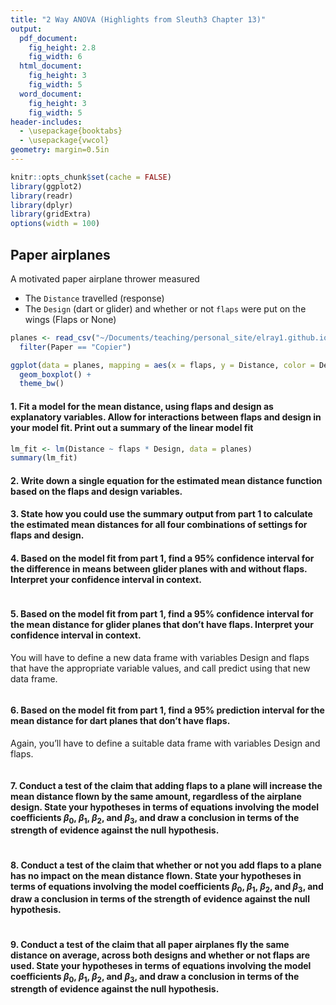 ```yaml
---
title: "2 Way ANOVA (Highlights from Sleuth3 Chapter 13)"
output:
  pdf_document:
    fig_height: 2.8
    fig_width: 6
  html_document:
    fig_height: 3
    fig_width: 5
  word_document:
    fig_height: 3
    fig_width: 5
header-includes:
  - \usepackage{booktabs}
  - \usepackage{vwcol}
geometry: margin=0.5in
---
```


```r
knitr::opts_chunk$set(cache = FALSE)
library(ggplot2)
library(readr)
library(dplyr)
library(gridExtra)
options(width = 100)
```

## Paper airplanes

A motivated paper airplane thrower measured

* The `Distance` travelled (response)
* The `Design` (dart or glider) and whether or not `flaps` were put on the wings (Flaps or None)

```r
planes <- read_csv("~/Documents/teaching/personal_site/elray1.github.io/data/sdm3/Chapter_29/Ch29_Paper_Planes.csv") %>%
  filter(Paper == "Copier")
```

```r
ggplot(data = planes, mapping = aes(x = flaps, y = Distance, color = Design)) +
  geom_boxplot() +
  theme_bw()
```

#### 1. Fit a model for the mean distance, using flaps and design as explanatory variables.  Allow for interactions between flaps and design in your model fit.  Print out a summary of the linear model fit

```r
lm_fit <- lm(Distance ~ flaps * Design, data = planes)
summary(lm_fit)
```

#### 2. Write down a single equation for the estimated mean distance function based on the flaps and design variables.



#### 3. State how you could use the summary output from part 1 to calculate the estimated mean distances for all four combinations of settings for flaps and design.



#### 4. Based on the model fit from part 1, find a 95% confidence interval for the difference in means between glider planes with and without flaps.  Interpret your confidence interval in context.

```r

```

#### 5. Based on the model fit from part 1, find a 95% confidence interval for the mean distance for glider planes that don't have flaps.  Interpret your confidence interval in context.

You will have to define a new data frame with variables Design and flaps that have the appropriate variable values, and call predict using that new data frame.

```r

```

#### 6. Based on the model fit from part 1, find a 95% prediction interval for the mean distance for dart planes that don't have flaps.

Again, you'll have to define a suitable data frame with variables Design and flaps.

```r

```

#### 7. Conduct a test of the claim that adding flaps to a plane will increase the mean distance flown by the same amount, regardless of the airplane design.  State your hypotheses in terms of equations involving the model coefficients $\beta_0$, $\beta_1$, $\beta_2$, and $\beta_3$, and draw a conclusion in terms of the strength of evidence against the null hypothesis.

```r

```

#### 8. Conduct a test of the claim that whether or not you add flaps to a plane has no impact on the mean distance flown.  State your hypotheses in terms of equations involving the model coefficients $\beta_0$, $\beta_1$, $\beta_2$, and $\beta_3$, and draw a conclusion in terms of the strength of evidence against the null hypothesis.

```r

```

#### 9. Conduct a test of the claim that all paper airplanes fly the same distance on average, across both designs and whether or not flaps are used.  State your hypotheses in terms of equations involving the model coefficients $\beta_0$, $\beta_1$, $\beta_2$, and $\beta_3$, and draw a conclusion in terms of the strength of evidence against the null hypothesis.


